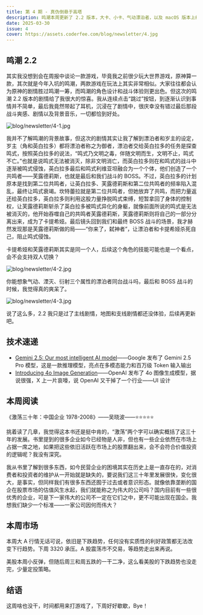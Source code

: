 ```yaml
---
title: 第 4 期 - 真伪倒悬于高塔
description: 鸣潮本周更新了 2.2 版本，大卡、小卡、气动漂泊者，以及 macOS 版本上线，内容丰富，剧情给力，值得一玩。
date: 2025-03-30
issue: 4
cover: https://assets.coderfee.com/blog/newsletter/4.jpg
---
```


## 鸣潮 2.2

其实我没想到会在周报中谈论一款游戏，毕竟我之前很少玩大世界游戏，原神算一款，其次就是今年入坑的鸣潮，两款游戏在玩法上其实非常相似。大家往往都会认为原神的剧情胜过鸣潮一筹，而鸣潮的角色设计和战斗体验则更出色。但这次的鸣潮 2.2 版本的剧情给了我很大的惊喜。我从连续点击“跳过”按钮，到逐渐认识到事情并不简单，最后我竟然带起了耳机，沉浸在了剧情中，很庆幸没有错过最后那段战斗爽感、剧情以及背景音乐，一切都恰到好处。

![blog/newsletter/4-1.jpg](https://assets.coderfee.com/blog/newsletter/4-1.jpg)

我并不了解鸣潮的背景故事，但这次的剧情其实让我了解到漂泊者和岁主的设定，岁主（角和英白拉多）都将漂泊者称之为御者，漂泊者交给英白拉多的任务是探查鸣式，按照英白拉多的说法，“鸣式乃文明之毒，伴随文明而生，文明不止，鸣式不亡。”也就是说鸣式无法被消灭，除非文明消亡，而英白拉多则在和鸣式的战斗中逐渐被鸣式侵蚀，英白拉多最后和鸣式利维亚坦融合为一个个体，他们创造了一个共鸣者——芙露德莉斯，也就是最后和我们战斗的 BOSS。不过，英白拉多的计划原本是找到第二位共鸣者，让英白拉多、芙露德莉斯和第二位共鸣者的频率陷入混乱，最终让鸣式衰竭。坎特蕾拉就是第二位共鸣者，但她放弃了共鸣，而把力量返还给英白拉多，英白拉多则利用这股力量挣脱鸣式束缚，短暂拿回了身体的控制权，让芙露德莉斯斩杀了英白拉多被鸣式异化的身躯，就像前面所说的鸣式是无法被消灭的，他开始吞噬自己的共鸣者芙露德莉斯，芙露德莉斯则将自己的一部分分离出来，成为了卡提希娅。最后镜头回到我们和最终 BOSS 战斗的场景，我才赫然发现那是芙露德莉斯做的局——“你来了，弑神者”，让漂泊者和卡提希娅杀死自己，阻止鸣式侵蚀。

卡提希娅和芙露德莉斯其实是同一个人，后续这个角色的技能可能也是一个看点，会不会支持双人切换？

![blog/newsletter/4-2.jpg](https://assets.coderfee.com/blog/newsletter/4-2.jpg)

你能想象气动、湮灭、衍射三个属性的漂泊者同台战斗吗，最后和 BOSS 战斗的时候，我觉得真的爽呆了。

![blog/newsletter/4-3.jpg](https://assets.coderfee.com/blog/newsletter/4-3.jpg)

说了这么多，2.2 我只是过了主线剧情，地图和支线剧情都还没体验，后续再更新吧。

## 技术速递

- [Gemini 2.5: Our most intelligent AI model](https://blog.google/technology/google-deepmind/gemini-model-thinking-updates-march-2025/)——Google 发布了 Gemini 2.5 Pro 模型，这是一款推理模型，亮点在多模态能力和百万级 Token 输入输出
- [Introducing 4o Image Generation](https://openai.com/index/introducing-4o-image-generation/)——OpenAI 发布了 4o 图像生成模型，据说很强，X 上一片哀嚎，说 OpenAI 又干掉了一个行业——UI 设计

## 本周阅读

《激荡三十年：中国企业 1978-2008》——吴晓波——⭐⭐⭐⭐⭐

挑着读了几章，我觉得这本书还是挺中肯的，“激荡”两个字可以确实概括了这三十年的发展。书里提到的很多企业如今已经物是人非，但也有一些企业依然在市场上占据一席之地，如果把这些依旧活跃在市场上的股票翻出来，会不会符合价值投资的逻辑呢？我没有深究。

我从书里了解到很多东西，如今民营企业的困境其实在历史上是一直存在的，对消费者和投资者的维护从一开始就是缺失的，要说我们这三十年里发展很快，变化很大，是事实，但同样我们有很多东西还囿于过去或者意识形态。就像依靠垄断的国企在股票市场的估值风生水起，我们就能称之为伟大的公司吗？国内目前有一些很优秀的企业，可是下一家伟大的公司不一定在它们之中，更不可能出现在国企。我想我们缺少一个标准——一家公司因何而伟大？

## 本周市场

本周大 A 行情无话可说，依旧是下跌趋势，任何没有实质性的利好政策都无法改变下行趋势。下周 3320 承压。A 股震荡市不交易，等趋势走出来再说。

美股本周小反弹，但随后周三和周五跌的一干二净，这么看美股的下跌趋势也没走完，少量定投策略。

## 结语

这周啥也没干，时间都用来打游戏了，下周好好歇歇，Bye！
